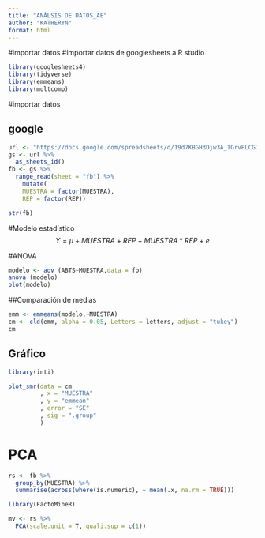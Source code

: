 ```yaml
---
title: "ANÁLSIS DE DATOS_AE"
author: "KATHERYN"
format: html
---
```

#importar datos
#importar datos de googlesheets a R studio
```r
library(googlesheets4)
library(tidyverse)
library(emmeans)
library(multcomp)
```
#importar datos

##  google

```r
url <- "https://docs.google.com/spreadsheets/d/19d7KBGH3Djw3A_TGrvPLCG1xXbWdwzRSgijFsQGXBik/edit?gid=1455871093#gid=1455871093"
gs <- url %>% 
  as_sheets_id()
fb <- gs %>% 
  range_read(sheet = "fb") %>% 
    mutate(
    MUESTRA = factor(MUESTRA),
    REP = factor(REP))

str(fb)
```
#Modelo estadístico
$$ Y =\mu + MUESTRA + REP + MUESTRA*REP + e $$

#ANOVA
```r
modelo <- aov (ABTS~MUESTRA,data = fb)
anova (modelo)
plot(modelo)
```
##Comparación de medias

```r
emm <- emmeans(modelo,~MUESTRA)
cm <- cld(emm, alpha = 0.05, Letters = letters, adjust = "tukey")
cm
```

## Gráfico
```r
library(inti) 

plot_smr(data = cm
         , x = "MUESTRA"
         , y = "emmean"
         , error = "SE"
         , sig = ".group"
         )
```

# PCA

```r
rs <- fb %>%
  group_by(MUESTRA) %>%
  summarise(across(where(is.numeric), ~ mean(.x, na.rm = TRUE)))

library(FactoMineR)

mv <- rs %>% 
  PCA(scale.unit = T, quali.sup = c(1))
```

